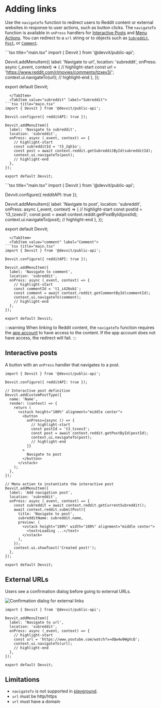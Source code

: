 
# Adding links

Use the `navigateTo` function to redirect users to Reddit content or external websites in response to user actions, such as button clicks. The `navigateTo` function is available in `onPress` handlers for [Interactive Posts](../interactive_posts.md) and [Menu Actions](./menu-actions.md). You can redirect to a `url` string or to objects such as [`Subreddit`](../api/redditapi/models/classes/Subreddit.md), [`Post`](../api/redditapi/models/classes/Post.md), or [`Comment`](../api/redditapi/models/classes/Comment.md).

<Tabs>
  <TabItem value="url" label="URL" default>
```tsx title="main.tsx"
import { Devvit } from '@devvit/public-api';

Devvit.addMenuItem({
  label: 'Navigate to url',
  location: 'subreddit',
  onPress: async (_event, context) => {
    // highlight-start
    const url = 'https://www.reddit.com/r/movies/comments/tzxev3/';
    context.ui.navigateTo(url);
    // highlight-end
  },
});

export default Devvit;
```
  </TabItem>
  <TabItem value="subreddit" label="Subreddit">
```tsx title="main.tsx"
import { Devvit } from '@devvit/public-api';

Devvit.configure({ redditAPI: true });

Devvit.addMenuItem({
  label: 'Navigate to subreddit',
  location: 'subreddit',
  onPress: async (_event, context) => {
    // highlight-start
    const subredditId = 't5_2qh1o';
    const post = await context.reddit.getSubredditById(subredditId);
    context.ui.navigateTo(post);
    // highlight-end
  },
});

export default Devvit;
```
  </TabItem>
  <TabItem value="post" label="Post">
```tsx title="main.tsx"
import { Devvit } from '@devvit/public-api';

Devvit.configure({ redditAPI: true });

Devvit.addMenuItem({
  label: 'Navigate to post',
  location: 'subreddit',
  onPress: async (_event, context) => {
    // highlight-start
    const postId = 't3_tzxev3';
    const post = await context.reddit.getPostById(postId);
    context.ui.navigateTo(post);
    // highlight-end
  },
});

export default Devvit;
```
  </TabItem>
  <TabItem value="comment" label="Comment">
```tsx title="main.tsx"
import { Devvit } from '@devvit/public-api';

Devvit.configure({ redditAPI: true });

Devvit.addMenuItem({
  label: 'Navigate to comment',
  location: 'subreddit',
  onPress: async (_event, context) => {
    // highlight-start
    const commentId = 't1_i426ob1';
    const comment = await context.reddit.getCommentById(commentId);
    context.ui.navigateTo(comment);
    // highlight-end
  },
});

export default Devvit;
```
  </TabItem>
</Tabs>

:::warning
When linking to Reddit content, the `navigateTo` function requires the [app account](../about_devvit#app-accounts) to have access to the content. If the app account does not have access, the redirect will fail.
:::

## Interactive posts
A button with an `onPress` handler that navigates to a post.

```tsx title="main.tsx"
import { Devvit } from '@devvit/public-api';

Devvit.configure({ redditAPI: true });

// Interactive post definition
Devvit.addCustomPostType({
  name: 'Name',
  render: (context) => {
    return (
      <vstack height="100%" alignment="middle center">
        <button
          onPress={async () => {
            // highlight-start
            const postId = 't3_tzxev3';
            const post = await context.reddit.getPostById(postId);
            context.ui.navigateTo(post);
            // highlight-end
          }}
        >
          Navigate to post
        </button>
      </vstack>
    );
  },
});

// Menu action to instantiate the interactive post
Devvit.addMenuItem({
  label: 'Add navigation post',
  location: 'subreddit',
  onPress: async (_event, context) => {
    const subreddit = await context.reddit.getCurrentSubreddit();
    await context.reddit.submitPost({
      title: 'Navigate to post',
      subredditName: subreddit.name,
      preview: (
        <vstack height="100%" width="100%" alignment="middle center">
          <text>Loading ...</text>
        </vstack>
      ),
    });
    context.ui.showToast('Created post!');
  },
});

export default Devvit;
```

## External URLs

Users see a confirmation dialog before going to external URLs.

![Confirmation dialog for external links](../assets/capabilities/adding-links/adding-links-external-link-dialog.png)

```tsx title="main.tsx"
import { Devvit } from '@devvit/public-api';

Devvit.addMenuItem({
  label: 'Navigate to url',
  location: 'subreddit',
  onPress: async (_event, context) => {
    // highlight-start
    const url = 'https://www.youtube.com/watch?v=dQw4w9WgXcQ';
    context.ui.navigateTo(url);
    // highlight-end
  },
});

export default Devvit;
```

## Limitations

- `navigateTo` is not supported in [playground](https://developers.reddit.com/play).
- `url` must be http/https
- `url` must have a domain